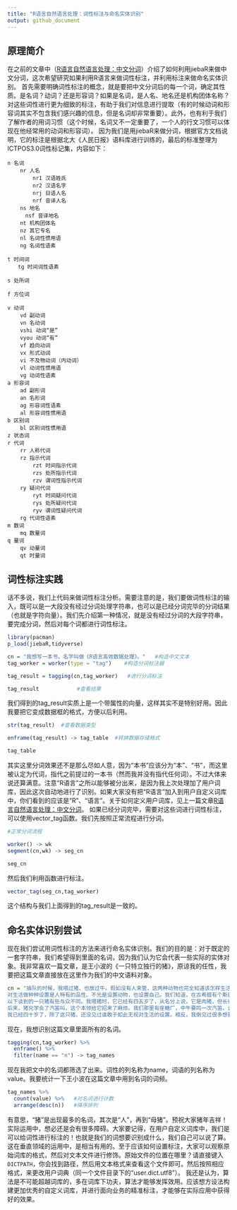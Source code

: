 ---
title: "R语言自然语言处理：词性标注与命名实体识别"
output: github_document
---

## 原理简介
  在之前的文章中（[R语言自然语言处理：中文分词](https://zhuanlan.zhihu.com/p/53693842)）介绍了如何利用jiebaR来做中文分词，这次希望研究如果利用R语言来做词性标注，并利用标注来做命名实体识别。
  首先需要明确词性标注的概念，就是要把中文分词后的每一个词，确定其性质。是名词？动词？还是形容词？如果是名词，是人名、地名还是机构团体名称？对这些词性进行更为细致的标注，有助于我们对信息进行提取（有的时候动词和形容词其实不包含我们感兴趣的信息，但是名词却非常重要）。此外，也有利于我们了解作者的用词习惯（这个时候，名词又不一定重要了，一个人的行文习惯可以体现在他经常用的动词和形容词）。
  因为我们是用jiebaR来做分词，根据官方文档说明，它的标注是根据北大《人民日报》语料库进行训练的，最后的标准整理为ICTPOS3.0词性标记集，内容如下：
```
n 名词
	nr 人名
		nr1 汉语姓氏
		nr2 汉语名字
		nrj 日语人名
		nrf 音译人名
	ns 地名
	　nsf 音译地名
	nt 机构团体名
	nz 其它专名
	nl 名词性惯用语
	ng 名词性语素

t 时间词
　　tg 时间词性语素

s 处所词

f 方位词

v 动词
	vd 副动词
	vn 名动词
	vshi 动词“是”
	vyou 动词“有”
	vf 趋向动词
	vx 形式动词
	vi 不及物动词（内动词）
	vl 动词性惯用语
	vg 动词性语素
a 形容词
	ad 副形词
	an 名形词
	ag 形容词性语素
	al 形容词性惯用语
b 区别词
	bl 区别词性惯用语
z 状态词
r 代词
	rr 人称代词
	rz 指示代词
		rzt 时间指示代词
		rzs 处所指示代词
		rzv 谓词性指示代词
	ry 疑问代词
		ryt 时间疑问代词
		rys 处所疑问代词
		ryv 谓词性疑问代词
	rg 代词性语素
m 数词
	mq 数量词
q 量词
	qv 动量词
	qt 时量词
```
  
## 词性标注实践
  话不多说，我们上代码来做词性标注分析。需要注意的是，我们要做词性标注的输入，既可以是一大段没有经过分词处理字符串，也可以是已经分词完毕的分词结果（也就是字符向量）。我们先介绍第一种情况，就是没有经过分词的大段字符串，要完成分词，然后对每个词都进行词性标注。
```{r}
library(pacman)
p_load(jiebaR,tidyverse)

cn = "我想写一本书，名字叫做《R语言高效数据处理》。"   #构造中文文本
tag_worker = worker(type = "tag")    #构造分词标注器

tag_result = tagging(cn,tag_worker)   #进行分词标注

tag_result            #查看结果
```
  我们得到的tag_result实质上是一个带属性的向量，这样其实不是特别好用。因此我要把它变成数据框的格式，方便以后利用。
```{r}
str(tag_result)  #查看数据类型

enframe(tag_result) -> tag_table  #转换数据存储格式

tag_table
```
  其实这里分词效果还不是那么尽如人意，因为“本书”应该分为“本”、“书”，而这里被认定为代词，指代之前提过的一本书（然而我并没有指代任何词）。不过大体来说还算满意。注意“R语言”之所以能够被分出来，是因为我上次处理加了用户词库，因此这次自动地进行了识别。如果大家没有把“R语言”加入到用户自定义词库中，你们看到的应该是“R”、“语言”。关于如何定义用户词库，见上一篇文章[R语言自然语言处理：中文分词](https://zhuanlan.zhihu.com/p/53693842)。
  如果已经分词完毕，需要对这些词进行词性标注，可以使用vector_tag函数。我们先按照正常流程进行分词。
```{r}
#正常分词流程

worker() -> wk
segment(cn,wk) -> seg_cn

seg_cn
```
  然后我们利用函数进行标注。
```{r}
vector_tag(seg_cn,tag_worker)
```
  这个结构与我们上面得到的tag_result是一致的。
  
## 命名实体识别尝试
  现在我们尝试用词性标注的方法来进行命名实体识别。我们的目的是：对于既定的一套字符串，我们希望得到里面的名词，因为我们认为它会代表一些实际的实体对象。我非常喜欢一篇文章，是王小波的《一只特立独行的猪》，原谅我的任性，我要把这篇文章直接放在这里作为我们的中文语料对象。
```{r}
cn = "插队的时候，我喂过猪、也放过牛。假如没有人来管，这两种动物也完全知道该怎样生活。它们会自由自在地闲逛，饥则食渴则饮，春天来临时还要谈谈爱情；这样一来，它们的生活层次很低，完全乏善可陈。人来了以后，给它们的生活做出了安排：每一头牛和每一口猪的生活都有了主题。就它们中的大多数而言，这种生活主题是很悲惨的：前者的主题是干活，后者的主题是长肉。我不认为这有什么可抱怨的，因为我当时的生活也不见得丰富了多少，除了八个样板戏，也没有什么消遣。有极少数的猪和牛，它们的生活另有安排。以猪为例，种猪和母猪除了吃，还有别的事可干。就我所见，它们对这些安排也不大喜欢。种猪的任务是交配，换言之，我们的政策准许它当个花花公子。但是疲惫的种猪往往摆出一种肉猪（肉猪是阉过的）才有的正人君子架势，死活不肯跳到母猪背上去。母猪的任务是生崽儿，但有些母猪却要把猪崽儿吃掉。总的来说，人的安排使猪痛苦不堪。但它们还是接受了：猪总是猪啊。
对生活做种种设置是人特有的品性。不光是设置动物，也设置自己。我们知道，在古希腊有个斯巴达，那里的生活被设置得了无生趣，其目的就是要使男人成为亡命战士，使女人成为生育机器，前者像些斗鸡，后者像些母猪。这两类动物是很特别的，但我以为，它们肯定不喜欢自己的生活。但不喜欢又能怎么样？人也好，动物也罢，都很难改变自己的命运。
以下谈到的一只猪有些与众不同。我喂猪时，它已经有四五岁了，从名分上说，它是肉猪，但长得又黑又瘦，两眼炯炯有光。这家伙像山羊一样敏捷，一米高的猪栏一跳就过；它还能跳上猪圈的房顶，这一点又像是猫——所以它总是到处游逛，根本就不在圈里呆着。所有喂过猪的知青都把它当宠儿来对待，它也是我的宠儿——因为它只对知青好，容许他们走到三米之内，要是别的人，它早就跑了。它是公的，原本该劁掉。不过你去试试看，哪怕你把劁猪刀藏在身后，它也能嗅出来，朝你瞪大眼睛，噢噢地吼起来。我总是用细米糠熬的粥喂它，等它吃够了以后，才把糠对到野草里喂别的猪。其他猪看了嫉妒，一起嚷起来。这时候整个猪场一片鬼哭狼嚎，但我和它都不在乎。吃饱了以后，它就跳上房顶去晒太阳，或者模仿各种声音。它会学汽车响、拖拉机响，学得都很像；有时整天不见踪影，我估计它到附近的村寨里找母猪去了。我们这里也有母猪，都关在圈里，被过度的生育搞得走了形，又脏又臭，它对它们不感兴趣；村寨里的母猪好看一些。它有很多精彩的事迹，但我喂猪的时间短，知道得有限，索性就不写了。总而言之，所有喂过猪的知青都喜欢它，喜欢它特立独行的派头儿，还说它活得潇洒。但老乡们就不这么浪漫，他们说，这猪不正经。领导则痛恨它，这一点以后还要谈到。我对它则不止是喜欢——我尊敬它，常常不顾自己虚长十几岁这一现实，把它叫做“猪兄”。如前所述，这位猪兄会模仿各种声音。我想它也学过人说话，但没有学会——假如学会了，我们就可以做倾心之谈。但这不能怪它。人和猪的音色差得太远了。
后来，猪兄学会了汽笛叫，这个本领给它招来了麻烦。我们那里有座糖厂，中午要鸣一次汽笛，让工人换班。我们队下地干活时，听见这次汽笛响就收工回来。我的猪兄每天上午十点钟总要跳到房上学汽笛，地里的人听见它叫就回来——这可比糖厂鸣笛早了一个半小时。坦白地说，这不能全怪猪兄，它毕竟不是锅炉，叫起来和汽笛还有些区别，但老乡们却硬说听不出来。领导上因此开了一个会，把它定成了破坏春耕的坏分子，要对它采取专政手段——会议的精神我已经知道了，但我不为它担忧——因为假如专政是指绳索和杀猪刀的话，那是一点门都没有的。以前的领导也不是没试过，一百人也治不住它。狗也没用：猪兄跑起来像颗鱼雷，能把狗撞出一丈开外。谁知这回是动了真格的，指导员带了二十几个人，手拿五四式手枪；副指导员带了十几人，手持看青的火枪，分两路在猪场外的空地上兜捕它。这就使我陷入了内心的矛盾：按我和它的交情，我该舞起两把杀猪刀冲出去，和它并肩战斗，但我又觉得这样做太过惊世骇俗——它毕竟是只猪啊；还有一个理由，我不敢对抗领导，我怀疑这才是问题之所在。总之，我在一边看着。猪兄的镇定使我佩服之极：它很冷静地躲在手枪和火枪的连线之内，任凭人喊狗咬，不离那条线。这样，拿手枪的人开火就会把拿火枪的打死，反之亦然；两头同时开火，两头都会被打死。至于它，因为目标小，多半没事。就这样连兜了几个圈子，它找到了一个空子，一头撞出去了；跑得潇洒之极。以后我在甘蔗地里还见过它一次，它长出了獠牙，还认识我，但已不容我走近了。这种冷淡使我痛心，但我也赞成它对心怀叵测的人保持距离。
我已经四十岁了，除了这只猪，还没见过谁敢于如此无视对生活的设置。相反，我倒见过很多想要设置别人生活的人，还有对被设置的生活安之若素的人。因为这个原故，我一直怀念这只特立独行的猪。"
```
  现在，我想识别这篇文章里面所有的名词。
```{r}
tagging(cn,tag_worker) %>% 
  enframe() %>% 
  filter(name == "n") -> tag_names
```
  现在我把文中的名词都筛选了出来。词性的列名称为name，词语的列名称为value。我要统计一下王小波在这篇文章中用到名词的词频。
```{r}
tag_names %>% 
  count(value) %>%   #对名词进行计数
  arrange(desc(n))   #降序排列
```
  有意思，“猪”是出现最多的名词，其次是“人”，再到“母猪”。预祝大家猪年吉祥！  
  实际运用中，想必还是会有很多障碍。大家要记得，在用户自定义词库中，我们是可以给词性进行标注的！也就是我们的词想要识别成什么，我们自己可以说了算。这在垂直领域的运用中，是相当有用的。至于应该如何设置标注，大家可以观察原始词库的格式，然后对文本文件进行修饰。原始文件的位置在哪里？请直接键入`DICTPATH`，你会找到路径，然后用文本格式来查看这个文件即可。然后按照相应格式，来更改用户词典（同一个文件目录下的“user.dict.utf8”）。
  我还是认为，算法是不可能超越词库的，多在词库下功夫，算法才能够发挥效用。应该想方设法构建更加优秀的自定义词库，并进行面向业务的精准标注，才能够在实际应用中获得好的效果。
  
  
  

